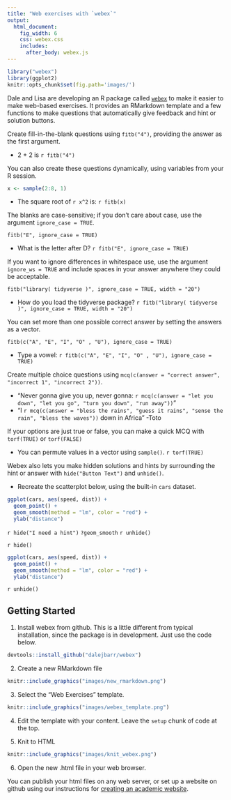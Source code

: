 ```yaml
---
title: "Web exercises with `webex`" 
output:
  html_document:
    fig_width: 6 
    css: webex.css
    includes:
      after_body: webex.js
---
```


```r
library("webex")
library(ggplot2)
knitr::opts_chunk$set(fig.path='images/')
```

Dale and Lisa are developing an R package called [`webex`](https://github.com/dalejbarr/webex) to make it easier to make web-based exercises. It provides an RMarkdown template and a few functions to make questions that automatically give feedback and hint or solution buttons.

Create fill-in-the-blank questions using `fitb("4")`, providing the answer as the first argument.

- 2 + 2 is `r fitb("4")`

You can also create these questions dynamically, using variables from your R session.

```r
x <- sample(2:8, 1)
```

- The square root of `r x^2` is: `r fitb(x)`

The blanks are case-sensitive; if you don't care about case, use the argument `ignore_case = TRUE`.

`fitb("E", ignore_case = TRUE)`

- What is the letter after D? `r fitb("E", ignore_case = TRUE)`

If you want to ignore differences in whitespace use, use the argument `ignore_ws = TRUE` and include spaces in your answer anywhere they could be acceptable.

`fitb("library( tidyverse )", ignore_case = TRUE, width = "20")`

- How do you load the tidyverse package? `r fitb("library( tidyverse )", ignore_case = TRUE, width = "20")`

You can set more than one possible correct answer by setting the answers as a vector. 

`fitb(c("A", "E", "I", "O" , "U"), ignore_case = TRUE)`

- Type a vowel: `r fitb(c("A", "E", "I", "O" , "U"), ignore_case = TRUE)`

Create multiple choice questions using `mcq(c(answer = "correct answer", "incorrect 1", "incorrect 2"))`.

- "Never gonna give you up, never gonna: `r mcq(c(answer = "let you down", "let you go", "turn you down", "run away"))`"
- "I `r mcq(c(answer = "bless the rains", "guess it rains", "sense the rain", "bless the waves"))` down in Africa" -Toto

If your options are just true or false, you can make a quick MCQ with `torf(TRUE)` or `torf(FALSE)`

- You can permute values in a vector using `sample()`. `r torf(TRUE)`

Webex also lets you make hidden solutions and hints by surrounding the hint or answer with `hide("Button Text")` and `unhide()`.

- Recreate the scatterplot below, using the built-in `cars` dataset.

```r
ggplot(cars, aes(speed, dist)) +
  geom_point() +
  geom_smooth(method = "lm", color = "red") +
  ylab("distance")
```

`r hide("I need a hint")`
`?geom_smooth`
`r unhide()`

`r hide()`
```r
ggplot(cars, aes(speed, dist)) +
  geom_point() +
  geom_smooth(method = "lm", color = "red") +
  ylab("distance")
```
`r unhide()`

## Getting Started

1. Install webex from github. This is a little different from typical installation, since the package is in development. Just use the code below.

```r
devtools::install_github("dalejbarr/webex")
```

2. Create a new RMarkdown file

```r
knitr::include_graphics("images/new_rmarkdown.png")
```

3. Select the "Web Exercises" template.

```r
knitr::include_graphics("images/webex_template.png")
```

4. Edit the template with your content. Leave the `setup` chunk of code at the top.

5. Knit to HTML

```r
knitr::include_graphics("images/knit_webex.png")
```

6. Open the new .html file in your web browser.

You can publish your html files on any web server, or set up a website on github using our instructions for [creating an academic website](/acadweb/).
